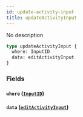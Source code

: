```yaml
---
id: update-activity-input
title: updateActivityInput
---
```


No description

```graphql
type updateActivityInput {
  where: InputID
  data: editActivityInput
}
```

### Fields

#### `where` ([`InputID`](/v1/inputs/input-id))

#### `data` ([`editActivityInput`](/v1/inputs/edit-activity-input))
